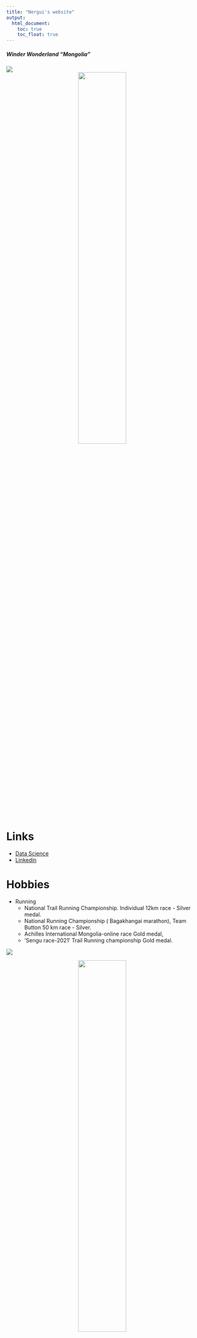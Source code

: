 ```yaml
---
title: "Nergui's website"
output: 
  html_document:
    toc: true
    toc_float: true
---
```


##### Winder Wonderland "Mongolia" 

![](image/nergui_r.jpg")
<center>
<img src="images/nergui_r.jpg" style ="width:50%">
</center>

# Links 

* [Data Science](https://p8105.com/index.html)
* [Linkedin](https://www.linkedin.com/in/nergui-ravzanaadii/)

# Hobbies
* Running
    + National Trail Running Championship. Individual
12km race - Silver medal.
    + National Running Championship ( Bagakhangai marathon), Team Button 50 km race - Silver.
    + Achilles International Mongolia-online race
Gold medal,
    + ‘Sengu race-2021’ Trail Running championship
Gold medal.

![](image/run.jpg")

<center>
<img src="images/run.jpg" style ="width:50%">
</center>

### Archery

![](image/archery.jpg")

<center>
<img src="images/archery.jpg" style ="width:50%">
</center>

